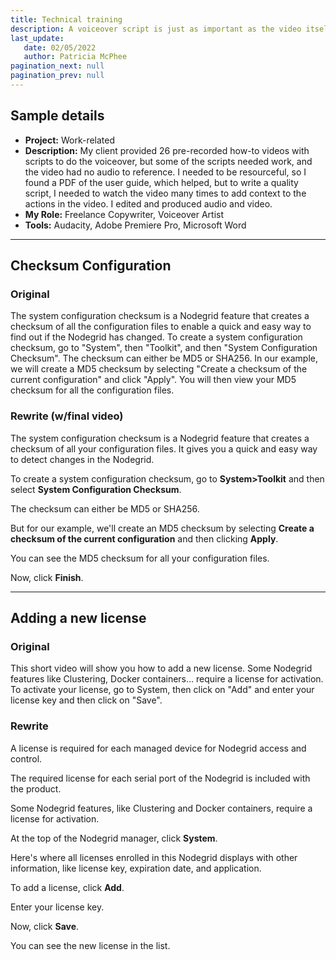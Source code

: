```yaml
---
title: Technical training
description: A voiceover script is just as important as the video itself because it sets the tone. Write the script the way we speak. Not the way we write. The audience will hear the words instead of reading them. This means the words need to be attention-grabbing and, most times, have a natural, conversational flow.
last_update: 
   date: 02/05/2022
   author: Patricia McPhee
pagination_next: null
pagination_prev: null
---
```






<h2>Sample details</h2>

- **Project:** Work-related
- **Description:** My client provided 26 pre-recorded how-to videos with scripts to do the voiceover, but some of the scripts needed work, and the video had no audio to reference. I needed to be resourceful, so I found a PDF of the user guide, which helped, but to write a quality script, I needed to watch the video many times to add context to the actions in the video. I edited and produced audio and video.
- **My Role:** Freelance Copywriter, Voiceover Artist
- **Tools:** Audacity, Adobe Premiere Pro, Microsoft Word

<hr />


## Checksum Configuration

### Original
The system configuration checksum is a Nodegrid feature that creates a checksum of all the configuration files to enable a quick and easy way to find out if the Nodegrid has changed. 
To create a system configuration checksum, go to "System", then "Toolkit", and then "System Configuration Checksum". The checksum can either be MD5 or SHA256. In our example, we will create a MD5 checksum by selecting "Create a checksum of the current configuration" and click "Apply". You will then view your MD5 checksum for all the configuration files.

### Rewrite (w/final video)

The system configuration checksum is a Nodegrid feature that creates a checksum of all your configuration files. It gives you a quick and easy way to detect changes in the Nodegrid. 

To create a system configuration checksum, go to **System>Toolkit** and then select **System Configuration Checksum**. 

The checksum can either be MD5 or SHA256.

But for our example, we'll create an MD5 checksum by selecting **Create a checksum of the current configuration** and then clicking **Apply**. 

You can see the MD5 checksum for all your configuration files.  

Now, click **Finish**.


<ReactPlayer controls='false' url='https://youtu.be/dmeztPJfQcg' />

<hr />

## Adding a new license

### Original

This short video will show you how to add a new license. Some Nodegrid features like Clustering, Docker containers… require a license for activation. To activate your license, go to System, then click on "Add" and enter your license key and then click on "Save". 


### Rewrite 

A license is required for each managed device for Nodegrid access and control. 

The required license for each serial port of the Nodegrid is included with the product. 

Some Nodegrid features, like Clustering and Docker containers, require a license for activation. 

At the top of the Nodegrid manager, click **System**.  

Here's where all licenses enrolled in this Nodegrid displays with other information, like license key, expiration date, and application.   

To add a license, click **Add**.  

Enter your license key.   

Now, click **Save**.   

You can see the new license in the list. 

